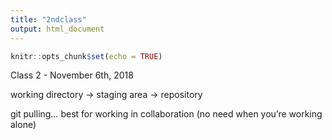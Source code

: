 ```yaml
---
title: "2ndclass"
output: html_document
---
```


```r
knitr::opts_chunk$set(echo = TRUE)
```


Class 2 - November 6th, 2018

working directory -> staging area -> repository 

git pulling... best for working in collaboration (no need when you're working alone)



